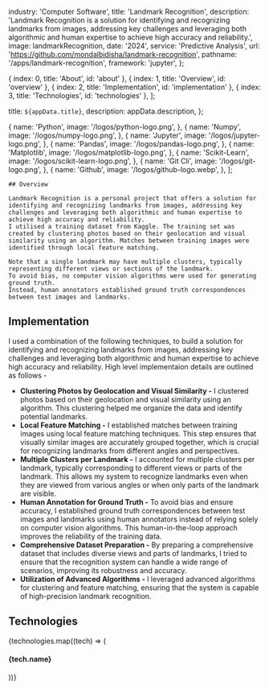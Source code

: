 
  industry: 'Computer Software',
  title: 'Landmark Recognition',
  description: 'Landmark Recognition is a solution for identifying and recognizing landmarks from images, addressing key challenges and leveraging both algorithmic and human expertise to achieve high accuracy and reliability.',
  image: landmarkRecognition,
  date: '2024',
  service: 'Predictive Analysis',
  url: 'https://github.com/mondalbidisha/landmark-recognition',
  pathname: '/apps/landmark-recognition',
  framework: 'jupyter',
};

  { index: 0, title: 'About', id: 'about' },
  { index: 1, title: 'Overview', id: 'overview' },
  { index: 2, title: 'Implementation', id: 'implementation' },
  { index: 3, title: 'Technologies', id: 'technologies' },
];

  title: `${appData.title}`,
  description: appData.description,
};

  {
    name: 'Python',
    image: '/logos/python-logo.png',
  },
  {
    name: 'Numpy',
    image: '/logos/numpy-logo.png',
  },
  {
    name: 'Jupyter',
    image: '/logos/jupyter-logo.png',
  },
  {
    name: 'Pandas',
    image: '/logos/pandas-logo.png',
  },
  {
    name: 'Matplotlib',
    image: '/logos/matplotlib-logo.png',
  },
  {
    name: 'Scikit-Learn',
    image: '/logos/scikit-learn-logo.png',
  },
  {
    name: 'Git Cli',
    image: '/logos/git-logo.png',
  },
  {
    name: 'Github',
    image: '/logos/github-logo.webp',
  },
];

<Container>

<Border className="my-8" />

  <Section id="overview">

    ## Overview

    Landmark Recognition is a personal project that offers a solution for identifying and recognizing landmarks from images, addressing key challenges and leveraging both algorithmic and human expertise to achieve high accuracy and reliability.
    I utilised a training dataset from Kaggle. The training set was created by clustering photos based on their geolocation and visual similarity using an algorithm. Matches between training images were identified through local feature matching. 
    
    Note that a single landmark may have multiple clusters, typically representing different views or sections of the landmark. 
    To avoid bias, no computer vision algorithms were used for generating ground truth. 
    Instead, human annotators established ground truth correspondences between test images and landmarks.

  </Section>

<Border className="my-8" />

<Section id="implementation">

## Implementation

<AppSolution href={appData.url}>

  I used a combination of the following techniques, to build a solution for identifying and recognizing landmarks from images, addressing key challenges and leveraging both algorithmic and human expertise to achieve high accuracy and reliability.
  High level implementaion details are outlined as follows -

  <ul role="list" className="mt-6 space-y-8">
  <li>
    <span>
      <strong className="font-semibold text-blue-100">Clustering Photos by Geolocation and Visual Similarity -</strong> 
      I clustered photos based on their geolocation and visual similarity using an algorithm. This clustering helped me organize the data and identify potential landmarks.
    </span>
  </li>
  <li>
    <span>
      <strong className="font-semibold text-blue-100">Local Feature Matching -</strong> 
      I established matches between training images using local feature matching techniques. This step ensures that visually similar images are accurately grouped together, which is crucial for recognizing landmarks from different angles and perspectives.
    </span>
  </li>
  <li>
    <span>
      <strong className="font-semibold text-blue-100">Multiple Clusters per Landmark -</strong> 
      I accounted for multiple clusters per landmark, typically corresponding to different views or parts of the landmark. This allows my system to recognize landmarks even when they are viewed from various angles or when only parts of the landmark are visible.
    </span>
  </li>
  <li>
    <span>
      <strong className="font-semibold text-blue-100">Human Annotation for Ground Truth -</strong> 
      To avoid bias and ensure accuracy, I established ground truth correspondences between test images and landmarks using human annotators instead of relying solely on computer vision algorithms. This human-in-the-loop approach improves the reliability of the training data.
    </span>
  </li>
  <li>
    <span>
      <strong className="font-semibold text-blue-100">Comprehensive Dataset Preparation -</strong> 
      By preparing a comprehensive dataset that includes diverse views and parts of landmarks, I tried to ensure that the recognition system can handle a wide range of scenarios, improving its robustness and accuracy.
    </span>
  </li>
  <li>
    <span>
      <strong className="font-semibold text-blue-100">Utilization of Advanced Algorithms -</strong> 
      I leveraged advanced algorithms for clustering and feature matching, ensuring that the system is capable of high-precision landmark recognition.    
    </span>
  </li>
</ul>

</AppSolution>

</Section>

<Border className="my-8" />

<Section id="technologies">

## Technologies

<FadeInStagger className="flex gap-4 mt-6 flex-wrap" faster once>
  {technologies.map((tech) => (
    <FadeIn key={tech.name}>
      <div className="mt-auto text-center">
        <Image
          src={tech.image}
          className="object-contain rounded-md m-auto"
          alt=""
          height={64}
          width={64}
          style={{
            width: 64,
            height: 64,
          }}
        />
        <h4 className="text-sm font-semibold tracking-tight text-[#525df3] text-center bg-white rounded-full w-min px-2 m-2 mx-auto">{tech.name}</h4>
      </div>
    </FadeIn>
  ))}
</FadeInStagger>

</Section>

</Container>